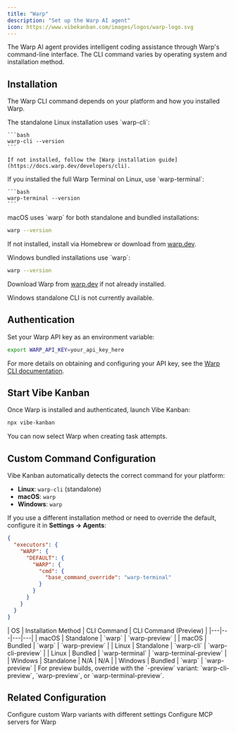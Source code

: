 ```yaml
---
title: "Warp"
description: "Set up the Warp AI agent"
icon: https://www.vibekanban.com/images/logos/warp-logo.svg
---
```


The Warp AI agent provides intelligent coding assistance through Warp's command-line interface. The CLI command varies by operating system and installation method.

## Installation

The Warp CLI command depends on your platform and how you installed Warp.

<Tabs>
<Tab title="Linux">
  <Tabs>
  <Tab title="Standalone">
    The standalone Linux installation uses `warp-cli`:

    ```bash
    warp-cli --version
    ```

    If not installed, follow the [Warp installation guide](https://docs.warp.dev/developers/cli).
  </Tab>

  <Tab title="Bundled with Warp Terminal">
    If you installed the full Warp Terminal on Linux, use `warp-terminal`:

    ```bash
    warp-terminal --version
    ```
  </Tab>
  </Tabs>
</Tab>

<Tab title="macOS">
  macOS uses `warp` for both standalone and bundled installations:

  ```bash
  warp --version
  ```

  If not installed, install via Homebrew or download from [warp.dev](https://www.warp.dev).
</Tab>

<Tab title="Windows">
  Windows bundled installations use `warp`:

  ```bash
  warp --version
  ```

  Download Warp from [warp.dev](https://www.warp.dev) if not already installed.

  <Note>
  Windows standalone CLI is not currently available.
  </Note>
</Tab>
</Tabs>

## Authentication

Set your Warp API key as an environment variable:

```bash
export WARP_API_KEY=your_api_key_here
```

For more details on obtaining and configuring your API key, see the [Warp CLI documentation](https://docs.warp.dev/developers/cli).

## Start Vibe Kanban

Once Warp is installed and authenticated, launch Vibe Kanban:

```bash
npx vibe-kanban
```

You can now select Warp when creating task attempts.

## Custom Command Configuration

Vibe Kanban automatically detects the correct command for your platform:
- **Linux**: `warp-cli` (standalone)
- **macOS**: `warp`
- **Windows**: `warp`

If you use a different installation method or need to override the default, configure it in **Settings → Agents**:

```json profiles.json
{
  "executors": {
    "WARP": {
      "DEFAULT": {
        "WARP": {
          "cmd": {
            "base_command_override": "warp-terminal"
          }
        }
      }
    }
  }
}
```

<Accordion title="Platform-specific commands">
  | OS | Installation Method | CLI Command | CLI Command (Preview) |
  |---|---|---|---|
  | macOS | Standalone | `warp` | `warp-preview` |
  | macOS | Bundled | `warp` | `warp-preview` |
  | Linux | Standalone | `warp-cli` | `warp-cli-preview` |
  | Linux | Bundled | `warp-terminal` | `warp-terminal-preview` |
  | Windows | Standalone | N/A | N/A |
  | Windows | Bundled | `warp` | `warp-preview` |
</Accordion>

<Tip>
For preview builds, override with the `-preview` variant: `warp-cli-preview`, `warp-preview`, or `warp-terminal-preview`.
</Tip>

## Related Configuration

<CardGroup cols={2}>
<Card title="Agent Profiles & Configuration" icon="gear" href="/configuration-customisation/agent-configurations">
  Configure custom Warp variants with different settings
</Card>

<Card title="MCP Server Configuration" icon="server" href="/integrations/mcp-server-configuration">
  Configure MCP servers for Warp
</Card>
</CardGroup>
